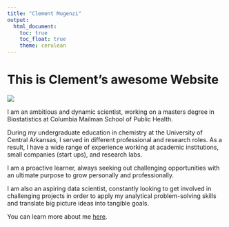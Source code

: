 ```yaml
---
title: "Clement Mugenzi"
output: 
  html_document:
    toc: true
    toc_float: true
    theme: cerulean
---
```


# This is Clement's awesome Website

![](images/clement.jpg)


I am an ambitious and dynamic scientist, working on a masters degree in Biostatistics at Columbia Mailman School of Public Health. 

During my undergraduate education in chemistry at the University of Central Arkansas, I served in different professional and research roles. As a result, I have a wide range of experience working at academic institutions, small companies (start ups), and research labs. 

I am a proactive learner, always seeking out challenging opportunities with an ultimate purpose to grow personally and professionally. 

I am also an aspiring data scientist, constantly looking to get involved in challenging projects in order to apply my analytical problem-solving skills and translate big picture ideas into tangible goals.


You can learn more about me [here](Resume.html).



















